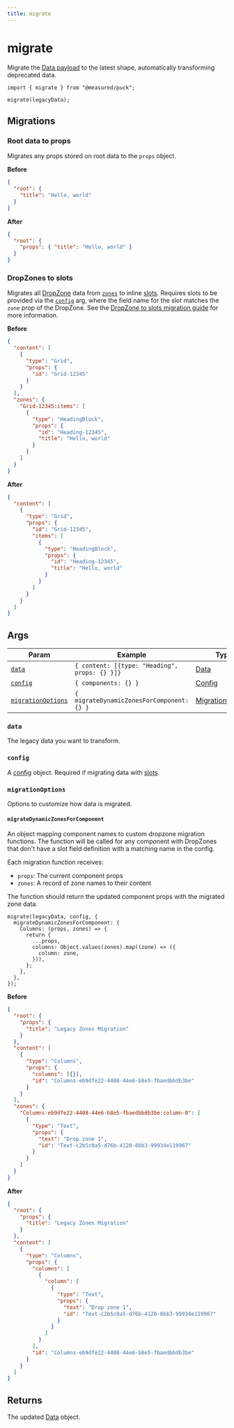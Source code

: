 ```yaml
---
title: migrate
---
```


# migrate

Migrate the [Data payload](/docs/api-reference/data-model/data) to the latest shape, automatically transforming deprecated data.

```tsx copy showLineNumbers {7-10}
import { migrate } from "@measured/puck";

migrate(legacyData);
```

## Migrations

### Root data to props

Migrates any props stored on root data to the `props` object.

**Before**

```json
{
  "root": {
    "title": "Hello, world"
  }
}
```

**After**

```json
{
  "root": {
    "props": { "title": "Hello, world" }
  }
}
```

### DropZones to slots

Migrates all [DropZone](/docs/api-reference/components/drop-zone) data from [`zones`](/docs/api-reference/data-model/data#zones) to inline [slots](/docs/api-reference/fields/slot). Requires slots to be provided via the [`config`](#config) arg, where the field name for the slot matches the `zone` prop of the DropZone. See the [DropZone to slots migration guide](/docs/guides/migrations/dropzones-to-slots) for more information.

**Before**

```json showLineNumbers {10-20}
{
  "content": [
    {
      "type": "Grid",
      "props": {
        "id": "Grid-12345"
      }
    }
  ],
  "zones": {
    "Grid-12345:items": [
      {
        "type": "HeadingBlock",
        "props": {
          "id": "Heading-12345",
          "title": "Hello, world"
        }
      }
    ]
  }
}
```

**After**

```json showLineNumbers {7-15}
{
  "content": [
    {
      "type": "Grid",
      "props": {
        "id": "Grid-12345",
        "items": [
          {
            "type": "HeadingBlock",
            "props": {
              "id": "Heading-12345",
              "title": "Hello, world"
            }
          }
        ]
      }
    }
  ]
}
```

## Args

| Param                                   | Example                                       | Type                                               | Status   |
| --------------------------------------- | --------------------------------------------- | -------------------------------------------------- | -------- |
| [`data`](#data)                         | `{ content: [{type: "Heading", props: {} }]}` | [Data](/docs/api-reference/data-model/data)        | Required |
| [`config`](#config)                     | `{ components: {} }`                          | [Config](/docs/api-reference/configuration/config) | -        |
| [`migrationOptions`](#migrationoptions) | `{ migrateDynamicZonesForComponent: {} }`     | [MigrationOptions](#migrationoptions-type)         | -        |

### `data`

The legacy data you want to transform.

### `config`

A [config](/docs/api-reference/configuration/config) object. Required if migrating data with [slots](/docs/api-reference/fields/slot).

### `migrationOptions`

Options to customize how data is migrated.

#### `migrateDynamicZonesForComponent`

An object mapping component names to custom dropzone migration functions. The function will be called for any component with DropZones that don't have a slot field definition with a matching name in the config.

Each migration function receives:

- `props`: The current component props
- `zones`: A record of zone names to their content

The function should return the updated component props with the migrated zone data.

```tsx
migrate(legacyData, config, {
  migrateDynamicZonesForComponent: {
    Columns: (props, zones) => {
      return {
        ...props,
        columns: Object.values(zones).map((zone) => ({
          column: zone,
        })),
      };
    },
  },
});
```

**Before**

```json showLineNumbers {16-26}
{
  "root": {
    "props": {
      "title": "Legacy Zones Migration"
    }
  },
  "content": [
    {
      "type": "Columns",
      "props": {
        "columns": [{}],
        "id": "Columns-eb9dfe22-4408-44e6-b8e5-fbaedbbdb3be"
      }
    }
  ],
  "zones": {
    "Columns-eb9dfe22-4408-44e6-b8e5-fbaedbbdb3be:column-0": [
      {
        "type": "Text",
        "props": {
          "text": "Drop zone 1",
          "id": "Text-c2b5c0a5-d76b-4120-8bb3-99934e119967"
        }
      }
    ]
  }
}
```

**After**

```json showLineNumbers {11-23}
{
  "root": {
    "props": {
      "title": "Legacy Zones Migration"
    }
  },
  "content": [
    {
      "type": "Columns",
      "props": {
        "columns": [
          {
            "column": [
              {
                "type": "Text",
                "props": {
                  "text": "Drop zone 1",
                  "id": "Text-c2b5c0a5-d76b-4120-8bb3-99934e119967"
                }
              }
            ]
          }
        ],
        "id": "Columns-eb9dfe22-4408-44e6-b8e5-fbaedbbdb3be"
      }
    }
  ]
}
```

## Returns

The updated [Data](/docs/api-reference/data-model/data) object.
